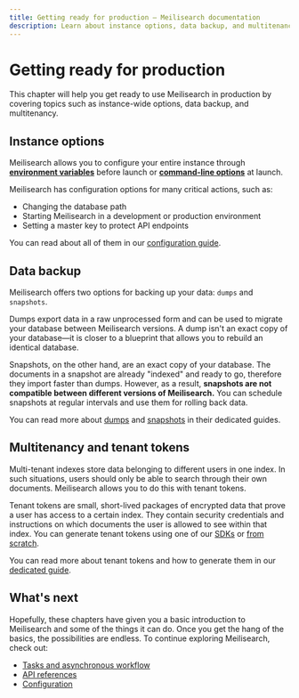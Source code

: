 ```yaml
---
title: Getting ready for production — Meilisearch documentation
description: Learn about instance options, data backup, and multitenancy in this final article of the Meilisearch 101 series.
---
```


# Getting ready for production

This chapter will help you get ready to use Meilisearch in production by covering topics such as instance-wide options, data backup, and multitenancy.

## Instance options

Meilisearch allows you to configure your entire instance through **[environment variables](/learn/configuration/instance_options#environment-variables)** before launch or **[command-line options](/learn/configuration/instance_options#command-line-options-and-flags)** at launch.

Meilisearch has configuration options for many critical actions, such as:

- Changing the database path
- Starting Meilisearch in a development or production environment
- Setting a master key to protect API endpoints

You can read about all of them in our [configuration guide](/learn/configuration/instance_options).

## Data backup

Meilisearch offers two options for backing up your data: `dumps` and `snapshots`.

Dumps export data in a raw unprocessed form and can be used to migrate your database between Meilisearch versions. A dump isn't an exact copy of your database—it is closer to a blueprint that allows you to rebuild an identical database.

Snapshots, on the other hand, are an exact copy of your database. The documents in a snapshot are already "indexed" and ready to go, therefore they import faster than dumps. However, as a result, **snapshots are not compatible between different versions of Meilisearch.** You can schedule snapshots at regular intervals and use them for rolling back data.

You can read more about [dumps](/learn/advanced/dumps) and [snapshots](/learn/advanced/snapshots) in their dedicated guides.

## Multitenancy and tenant tokens

Multi-tenant indexes store data belonging to different users in one index. In such situations, users should only be able to search through their own documents. Meilisearch allows you to do this with tenant tokens.

Tenant tokens are small, short-lived packages of encrypted data that prove a user has access to a certain index. They contain security credentials and instructions on which documents the user is allowed to see within that index. You can generate tenant tokens using one of our [SDKs](/learn/security/tenant_tokens#generating-tenant-tokens-with-an-sdk) or [from scratch](/learn/security/tenant_tokens#generating-tenant-tokens-with-an-sdk).

You can read more about tenant tokens and how to generate them in our [dedicated guide](/learn/security/tenant_tokens).

## What's next

Hopefully, these chapters have given you a basic introduction to Meilisearch and some of the things it can do. Once you get the hang of the basics, the possibilities are endless. To continue exploring Meilisearch, check out:

- [Tasks and asynchronous workflow](/learn/async/asynchronous_operations)
- [API references](/reference/api/overview)
- [Configuration](/learn/configuration/instance_options)
